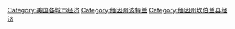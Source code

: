 [[Category:美国各城市经济|Category:美国各城市经济]]
[[Category:缅因州波特兰|Category:缅因州波特兰]]
[[Category:缅因州坎伯兰县经济|Category:缅因州坎伯兰县经济]]